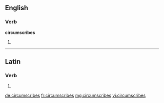 ==English==

===Verb===
'''circumscribes'''

# {{third-person singular of|circumscribe}}

----

==Latin==

===Verb===
{{la-verb-form|circumscrībēs}}

# {{conjugation of|circumscribo|circumscrībō|2|s|fut|act|ind|lang=la}}
{{count page|[[Wiktionary:Page count]]}}

[[de:circumscribes]]
[[fr:circumscribes]]
[[mg:circumscribes]]
[[vi:circumscribes]]